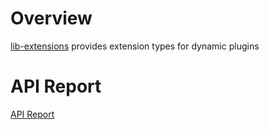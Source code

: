 # Overview

[lib-extensions](https://github.com/openshift/dynamic-plugin-sdk/tree/main/packages/lib-extensions) provides extension types for dynamic plugins

# API Report

<a href="https://github.com/openshift/dynamic-plugin-sdk/blob/main/reports/lib-extensions.api.md#api-report-file-for-openshiftdynamic-plugin-sdk-extensions">API Report</a>
